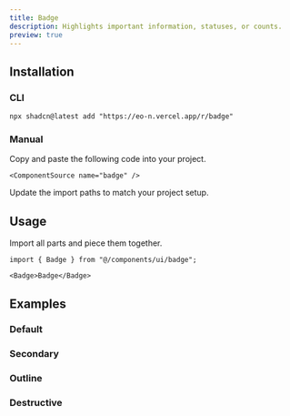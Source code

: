 ```yaml
---
title: Badge
description: Highlights important information, statuses, or counts.
preview: true
---
```


<ComponentTabs name="badge-demo" />

## Installation

### CLI

```package-install
npx shadcn@latest add "https://eo-n.vercel.app/r/badge"
```

### Manual

<Steps>

  <Step>
    Copy and paste the following code into your project.

    <ComponentSource name="badge" />

  </Step>
  
  <Step>Update the import paths to match your project setup.</Step>

</Steps>

## Usage

Import all parts and piece them together.

```tsx
import { Badge } from "@/components/ui/badge";
```

```tsx
<Badge>Badge</Badge>
```

## Examples

### Default

<ComponentTabs name="badge-demo" />

### Secondary

<ComponentTabs name="badge-secondary" />

### Outline

<ComponentTabs name="badge-outline" />

### Destructive

<ComponentTabs name="badge-destructive" />

